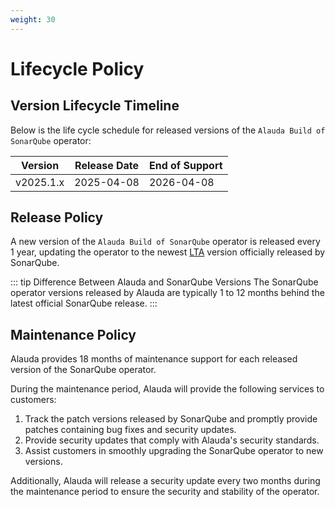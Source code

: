 ```yaml
---
weight: 30
---
```


# Lifecycle Policy

## Version Lifecycle Timeline

Below is the life cycle schedule for released versions of the `Alauda Build of SonarQube` operator:

| Version  | Release Date  | End of Support  |
| -------- | ------------- | -------------- |
| v2025.1.x  | 2025-04-08    | 2026-04-08     |


## Release Policy

A new version of the `Alauda Build of SonarQube` operator is released every 1 year, updating the operator to the newest [LTA](https://www.sonarsource.com/products/sonarqube/downloads/lts/) version officially released by SonarQube.

::: tip Difference Between Alauda and SonarQube Versions
The SonarQube operator versions released by Alauda are typically 1 to 12 months behind the latest official SonarQube release.
:::

## Maintenance Policy

Alauda provides 18 months of maintenance support for each released version of the SonarQube operator.

During the maintenance period, Alauda will provide the following services to customers:

1. Track the patch versions released by SonarQube and promptly provide patches containing bug fixes and security updates.
2. Provide security updates that comply with Alauda's security standards.
3. Assist customers in smoothly upgrading the SonarQube operator to new versions.

Additionally, Alauda will release a security update every two months during the maintenance period to ensure the security and stability of the operator.
